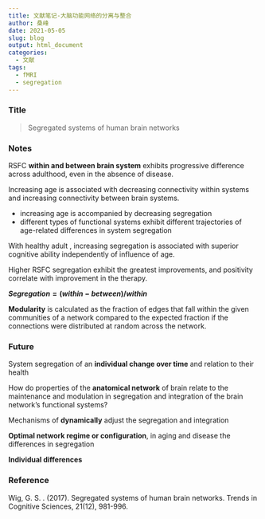 ```yaml
---
title: 文献笔记-大脑功能网络的分离与整合
author: 桑峰
date: 2021-05-05
slug: blog
output: html_document
categories:
  - 文献
tags:
  - fMRI
  - segregation
---
```


### Title

> Segregated systems of human brain networks

### Notes

RSFC **within and between brain system** exhibits progressive difference across adulthood, even in the absence of disease.

Increasing age is associated with decreasing connectivity within systems and increasing connectivity between brain systems.

- increasing age is accompanied by decreasing segregation
- different types of functional systems exhibit different trajectories of age-related differences in system segregation

With healthy adult , increasing segregation is associated with superior cognitive ability independently of influence of age.

Higher RSFC segregation exhibit the greatest improvements, and positivity correlate with improvement in the therapy.

**$Segregation=(within-between)/within$**

**Modularity** is calculated as the fraction of edges that fall within the given communities of a network compared to the expected fraction if the connections were distributed at random across the network.

### Future

System segregation of an **individual change over time** and relation to their health

How do properties of the **anatomical network** of brain relate to the maintenance and  modulation in segregation and integration of the brain network's functional systems?

Mechanisms of **dynamically** adjust the segregation and integration

**Optimal network regime or configuration**, in aging and disease the differences in segregation 

**Individual differences**

### Reference

Wig, G. S. . (2017). Segregated systems of human brain networks. Trends in Cognitive Sciences, 21(12), 981-996.